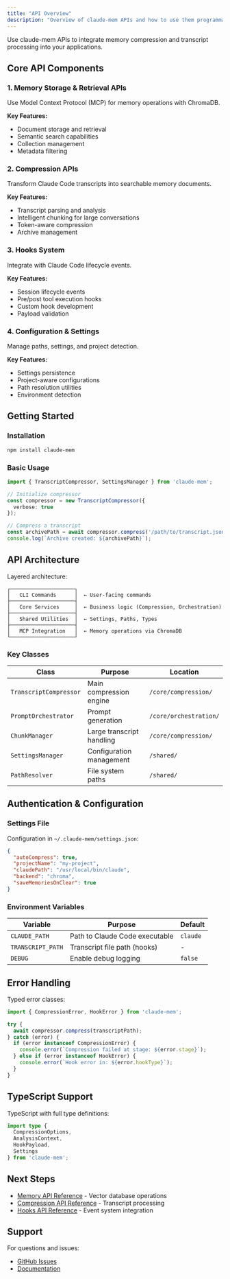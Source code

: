 ```yaml
---
title: "API Overview"
description: "Overview of claude-mem APIs and how to use them programmatically"
---
```


Use claude-mem APIs to integrate memory compression and transcript processing into your applications.

## Core API Components

### 1. Memory Storage & Retrieval APIs

Use Model Context Protocol (MCP) for memory operations with ChromaDB.

**Key Features:**
- Document storage and retrieval
- Semantic search capabilities
- Collection management
- Metadata filtering

### 2. Compression APIs

Transform Claude Code transcripts into searchable memory documents.

**Key Features:**
- Transcript parsing and analysis
- Intelligent chunking for large conversations
- Token-aware compression
- Archive management

### 3. Hooks System

Integrate with Claude Code lifecycle events.

**Key Features:**
- Session lifecycle events
- Pre/post tool execution hooks
- Custom hook development
- Payload validation

### 4. Configuration & Settings

Manage paths, settings, and project detection.

**Key Features:**
- Settings persistence
- Project-aware configurations
- Path resolution utilities
- Environment detection

## Getting Started

### Installation

```bash
npm install claude-mem
```

### Basic Usage

```typescript
import { TranscriptCompressor, SettingsManager } from 'claude-mem';

// Initialize compressor
const compressor = new TranscriptCompressor({
  verbose: true
});

// Compress a transcript
const archivePath = await compressor.compress('/path/to/transcript.jsonl');
console.log(`Archive created: ${archivePath}`);
```

## API Architecture

Layered architecture:

```
┌─────────────────────┐
│   CLI Commands      │  ← User-facing commands
├─────────────────────┤
│   Core Services     │  ← Business logic (Compression, Orchestration)
├─────────────────────┤
│   Shared Utilities  │  ← Settings, Paths, Types
├─────────────────────┤
│   MCP Integration   │  ← Memory operations via ChromaDB
└─────────────────────┘
```

### Key Classes

| Class | Purpose | Location |
|-------|---------|----------|
| `TranscriptCompressor` | Main compression engine | `/core/compression/` |
| `PromptOrchestrator` | Prompt generation | `/core/orchestration/` |
| `ChunkManager` | Large transcript handling | `/core/compression/` |
| `SettingsManager` | Configuration management | `/shared/` |
| `PathResolver` | File system paths | `/shared/` |

## Authentication & Configuration

### Settings File

Configuration in `~/.claude-mem/settings.json`:

```json
{
  "autoCompress": true,
  "projectName": "my-project",
  "claudePath": "/usr/local/bin/claude",
  "backend": "chroma",
  "saveMemoriesOnClear": true
}
```

### Environment Variables

| Variable | Purpose | Default |
|----------|---------|---------|
| `CLAUDE_PATH` | Path to Claude Code executable | `claude` |
| `TRANSCRIPT_PATH` | Transcript file path (hooks) | - |
| `DEBUG` | Enable debug logging | `false` |

## Error Handling

Typed error classes:

```typescript
import { CompressionError, HookError } from 'claude-mem';

try {
  await compressor.compress(transcriptPath);
} catch (error) {
  if (error instanceof CompressionError) {
    console.error(`Compression failed at stage: ${error.stage}`);
  } else if (error instanceof HookError) {
    console.error(`Hook error in: ${error.hookType}`);
  }
}
```

## TypeScript Support

TypeScript with full type definitions:

```typescript
import type {
  CompressionOptions,
  AnalysisContext,
  HookPayload,
  Settings
} from 'claude-mem';
```

## Next Steps

- [Memory API Reference](/api-reference/memory-api) - Vector database operations
- [Compression API Reference](/api-reference/compression-api) - Transcript processing
- [Hooks API Reference](/api-reference/hooks-api) - Event system integration

## Support

For questions and issues:
- [GitHub Issues](https://github.com/thedotmack/claude-mem/issues)
- [Documentation](https://claude-mem.vercel.app)